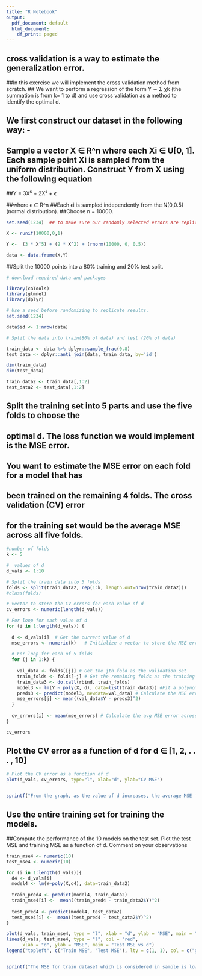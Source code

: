 ---
title: "R Notebook"
output:
  pdf_document: default
  html_document:
    df_print: paged
---


## cross validation is a way to estimate the generalization error. 
##In this exercise we will implement the cross validation method from scratch.
## We want to perform a regression of the form Y ∼ Σ χk (the summation is from k= 1 to d)  and use cross validation as a method to identify the optimal d. 


## We first construct our dataset in the following way: -
## Sample a vector X ∈ R^n where each Xi ∈ U[0, 1]. Each sample point Xi is sampled from the uniform distribution. Construct Y from X using the following equation

##Y = 3X⁵  + 2X² + ϵ

##where ϵ ∈ R^n
##Each ϵi is sampled independently from the N(0,0.5) (normal distribution).
##Choose n = 10000.


```{r}
set.seed(1234)  ## to make sure our randomly selected errors are replicated throughout the code

X <- runif(10000,0,1)

Y <-  (3 * X^5) + (2 * X^2) + (rnorm(10000, 0, 0.5))

data <- data.frame(X,Y) 
```


##Split the 10000 points into a 80% training and 20% test split. 

```{r}
# download required data and packages

library(caTools)
library(glmnet)
library(dplyr)

# Use a seed before randomizing to replicate results.
set.seed(1234)

data$id <- 1:nrow(data)

# Split the data into train(80% of data) and test (20% of data)

train_data <- data %>% dplyr::sample_frac(0.8)
test_data <- dplyr::anti_join(data, train_data, by='id')

dim(train_data)
dim(test_data)

train_data2 <- train_data[,1:2]
test_data2 <- test_data[,1:2]
```

## Split the training set into 5 parts and use the five folds to choose the
## optimal d. The loss function we would implement is the MSE error.
## You want to estimate the MSE error on each fold for a model that has
## been trained on the remaining 4 folds. The cross validation (CV) error
## for the training set would be the average MSE across all five folds. 

```{r}
#number of folds
k <- 5

#  values of d
d_vals <- 1:10

# Split the train data into 5 folds
folds <- split(train_data2, rep(1:k, length.out=nrow(train_data2)))
#class(folds)

# vector to store the CV errors for each value of d
cv_errors <- numeric(length(d_vals))

# For loop for each value of d
for (i in 1:length(d_vals)) {
  
  d <- d_vals[i]  # Get the current value of d
  mse_errors <- numeric(k)   # Initialize a vector to store the MSE errors for each fold
  
  # For loop for each of 5 folds
  for (j in 1:k) {
    
    val_data <- folds[[j]] # Get the jth fold as the validation set
    train_folds <- folds[-j] # Get the remaining folds as the training set
    train_data3 <- do.call(rbind, train_folds)
    model3 <- lm(Y ~ poly(X, d), data=list(train_data3)) #Fit a polynomial reg model with current value of d
    preds3 <- predict(model3, newdata=val_data) # Calculate the MSE error on the validation set
    mse_errors[j] <- mean((val_data$Y - preds3)^2)
  }
  
  cv_errors[i] <- mean(mse_errors) # Calculate the avg MSE error across all folds
}

cv_errors

```

## Plot the CV error as a function of d for d ∈ [1, 2, . . . , 10]

```{r}
# Plot the CV error as a function of d
plot(d_vals, cv_errors, type="l", xlab="d", ylab="CV MSE")


sprintf("From the graph, as the value of d increases, the average MSE from cv is decreasing. Fron d=4, the avg MSE is more or less constant.")
```

## Use the entire training set for training the models.
##Compute the performance of the 10 models on the test set. Plot the test MSE and training MSE as a function of d. Comment on your observations

```{r}
train_mse4 <- numeric(10)
test_mse4 <- numeric(10)

for (i in 1:length(d_vals)){
  d4 <- d_vals[i]
  model4 <- lm(Y~poly(X,d4), data=train_data2)
  
  train_pred4 <- predict(model4, train_data2)
  train_mse4[i] <-  mean((train_pred4 - train_data2$Y)^2)
  
  test_pred4 <- predict(model4, test_data2)
  test_mse4[i] <-  mean((test_pred4 - test_data2$Y)^2)
}

plot(d_vals, train_mse4, type = "l", xlab = "d", ylab = "MSE", main = "Train MSE vs d", col="green")
lines(d_vals, test_mse4, type = "l", col = "red", 
      xlab = "d", ylab = "MSE", main = "Test MSE vs d")
legend("topleft", c("Train MSE", "Test MSE"), lty = c(1, 1), col = c("green", "red"))


sprintf("The MSE for train dataset which is considered in sample is lower as compared to MSE for test dataset for lower values of d. As the values of d increase, that is as the functional form has started becoming higher degree polynomial, the MSE for train and test data is almost same. Since we already know the original functional form, it only makes sense for the MSE to reduce overall and difference in MSE for train and test is converging. Also, the MSE is not zero given that the original functional form is combination of 2 x's with degrees 2 and 5 and also there is an error term which is normally distributed.")

```

